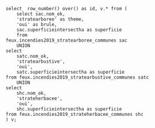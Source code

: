 
```
select  row_number() over() as id, v.* from (
	select sac.nom_ok,
	'stratearboree' as theme,
	'oui' as brule,
	sac.superficieintersectha as superficie
	from 
feux.incendies2019_stratearboree_communes sac
	UNION 
select 
	satc.nom_ok,
	'stratearbustive',
	'oui',
	satc.superficieintersectha as superficie
from feux.incendies2019_stratearbustive_communes satc
	UNION 
select  
	shc.nom_ok,
	'strateherbacee',
	'oui',
	shc.superficieintersectha as superficie
from feux.incendies2019_strateherbacee_communes shc 
) v;
```